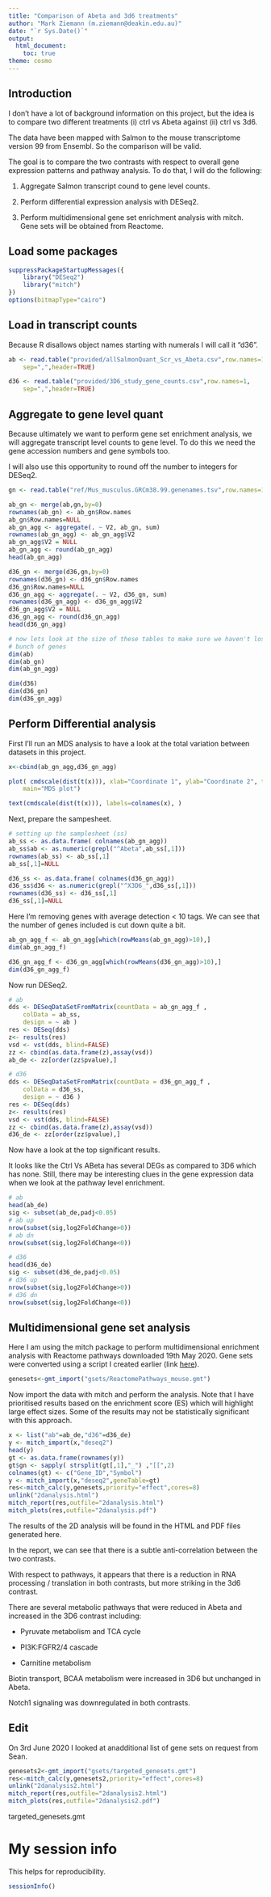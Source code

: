 ```yaml
---
title: "Comparison of Abeta and 3d6 treatments"
author: "Mark Ziemann (m.ziemann@deakin.edu.au)"
date: "`r Sys.Date()`"
output:
  html_document:
    toc: true
theme: cosmo
---
```


## Introduction

I don't have a lot of background information on this project, but the idea is to compare 
two different treatments (i) ctrl vs Abeta against (ii) ctrl vs 3d6.

The data have been mapped with Salmon to the mouse transcriptome version 99 from Ensembl.
So the comparison will be valid.

The goal is to compare the two contrasts with respect to overall gene expression patterns
and pathway analysis. To do that, I will do the following:

1. Aggregate Salmon transcript cound to gene level counts.

2. Perform differential expression analysis with DESeq2.

3. Perform multidimensional gene set enrichment analysis with mitch. Gene sets will be
obtained from Reactome.

## Load some packages
```r
suppressPackageStartupMessages({
    library("DESeq2")
    library("mitch")
})
options(bitmapType="cairo")
```

## Load in transcript counts
Because R disallows object names starting with numerals I will call it "d36".

```r
ab <- read.table("provided/allSalmonQuant_Scr_vs_Abeta.csv",row.names=1,
    sep=",",header=TRUE)

d36 <- read.table("provided/3D6_study_gene_counts.csv",row.names=1,
    sep=",",header=TRUE)

```

## Aggregate to gene level quant

Because ultimately we want to perform gene set enrichment analysis, we will aggregate 
transcript level counts to gene level. To do this we need the gene accession numbers
and gene symbols too.

I will also use this opportunity to round off the number to integers for DESeq2.

```r
gn <- read.table("ref/Mus_musculus.GRCm38.99.genenames.tsv",row.names=1)

ab_gn <- merge(ab,gn,by=0)
rownames(ab_gn) <- ab_gn$Row.names
ab_gn$Row.names=NULL
ab_gn_agg <- aggregate(. ~ V2, ab_gn, sum) 
rownames(ab_gn_agg) <- ab_gn_agg$V2
ab_gn_agg$V2 = NULL
ab_gn_agg <- round(ab_gn_agg)
head(ab_gn_agg)

d36_gn <- merge(d36,gn,by=0)
rownames(d36_gn) <- d36_gn$Row.names
d36_gn$Row.names=NULL
d36_gn_agg <- aggregate(. ~ V2, d36_gn, sum)
rownames(d36_gn_agg) <- d36_gn_agg$V2
d36_gn_agg$V2 = NULL
d36_gn_agg <- round(d36_gn_agg)
head(d36_gn_agg)

# now lets look at the size of these tables to make sure we haven't lost a 
# bunch of genes
dim(ab)
dim(ab_gn)
dim(ab_gn_agg)

dim(d36)
dim(d36_gn)
dim(d36_gn_agg)

```

## Perform Differential analysis

First I'll run an MDS analysis to have a look at the total variation between datasets
in this project.

```r

x<-cbind(ab_gn_agg,d36_gn_agg)

plot( cmdscale(dist(t(x))), xlab="Coordinate 1", ylab="Coordinate 2", type = "n",
    main="MDS plot")

text(cmdscale(dist(t(x))), labels=colnames(x), ) 

```

Next, prepare the sampesheet.

```r
# setting up the samplesheet (ss)
ab_ss <- as.data.frame( colnames(ab_gn_agg))
ab_ss$ab <- as.numeric(grepl("^Abeta",ab_ss[,1]))
rownames(ab_ss) <- ab_ss[,1]
ab_ss[,1]=NULL

d36_ss <- as.data.frame( colnames(d36_gn_agg))
d36_ss$d36 <- as.numeric(grepl("^X3D6_",d36_ss[,1]))
rownames(d36_ss) <- d36_ss[,1]
d36_ss[,1]=NULL

```

Here I'm removing genes with average detection < 10 tags.
We can see that the number of genes included is cut down quite a bit.

```r
ab_gn_agg_f <- ab_gn_agg[which(rowMeans(ab_gn_agg)>10),]
dim(ab_gn_agg_f)

d36_gn_agg_f <- d36_gn_agg[which(rowMeans(d36_gn_agg)>10),]
dim(d36_gn_agg_f)

```

Now run DESeq2.

```r
# ab
dds <- DESeqDataSetFromMatrix(countData = ab_gn_agg_f ,
    colData = ab_ss,
    design = ~ ab )
res <- DESeq(dds)
z<- results(res)
vsd <- vst(dds, blind=FALSE)
zz <- cbind(as.data.frame(z),assay(vsd))
ab_de <- zz[order(zz$pvalue),]

# d36
dds <- DESeqDataSetFromMatrix(countData = d36_gn_agg_f , 
    colData = d36_ss,
    design = ~ d36 )
res <- DESeq(dds)
z<- results(res)
vsd <- vst(dds, blind=FALSE)
zz <- cbind(as.data.frame(z),assay(vsd))
d36_de <- zz[order(zz$pvalue),]

```

Now have a look at the top significant results.

It looks like the Ctrl Vs ABeta has several DEGs as compared to 3D6 which has none. Still,
there may be interesting clues in the gene expression data when we look at the pathway level
enrichment.

```r
# ab
head(ab_de)
sig <- subset(ab_de,padj<0.05)
# ab up
nrow(subset(sig,log2FoldChange>0))
# ab dn
nrow(subset(sig,log2FoldChange<0))

# d36
head(d36_de)
sig <- subset(d36_de,padj<0.05)
# d36 up
nrow(subset(sig,log2FoldChange>0))
# d36 dn
nrow(subset(sig,log2FoldChange<0))

```

## Multidimensional gene set analysis
Here I am using the mitch package to perform multidimensional enrichment analysis with 
Reactome pathways downloaded 19th May 2020. Gene sets were converted using a script
I created earlier 
(link [here](http://genomespot.blogspot.com/2016/12/msigdb-gene-sets-for-mouse.html)).


```r
genesets<-gmt_import("gsets/ReactomePathways_mouse.gmt")
```

Now import the data with mitch and perform the analysis. Note that I have prioritised
results based on the enrichment score (ES) which will highlight large effect sizes.
Some of the results may not be statistically significant with this approach.

```r
x <- list("ab"=ab_de,"d36"=d36_de)
y <- mitch_import(x,"deseq2")
head(y)
gt <- as.data.frame(rownames(y))
gt$gn <- sapply( strsplit(gt[,1],"_") ,"[[",2)
colnames(gt) <- c("Gene_ID","Symbol")
y <- mitch_import(x,"deseq2",geneTable=gt)
res<-mitch_calc(y,genesets,priority="effect",cores=8)
unlink("2danalysis.html")
mitch_report(res,outfile="2danalysis.html")
mitch_plots(res,outfile="2danalysis.pdf")
```
The results of the 2D analysis will be found in the HTML and PDF files generated here.

In the report, we can see that there is a subtle anti-correlation between the two
contrasts. 

With respect to pathways, it appears that there is a reduction in RNA processing /
translation in both contrasts, but more striking in the 3d6 contrast.

There are several metabolic pathways that were reduced in Abeta and increased in the 
3D6 contrast including:

* Pyruvate metabolism and TCA cycle 

* PI3K:FGFR2/4 cascade 

* Carnitine metabolism

Biotin transport, BCAA metabolism were increased in 3D6 but unchanged in Abeta.

Notch1 signaling was downregulated in both contrasts.

## Edit

On 3rd June 2020 I looked at anadditional list of gene sets on request from Sean.

```r
genesets2<-gmt_import("gsets/targeted_genesets.gmt")
res<-mitch_calc(y,genesets2,priority="effect",cores=8)
unlink("2danalysis2.html")
mitch_report(res,outfile="2danalysis2.html")
mitch_plots(res,outfile="2danalysis2.pdf")
```

targeted_genesets.gmt


# My session info
This helps for reproducibility.

```r
sessionInfo()
```
